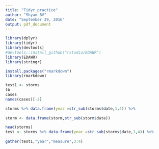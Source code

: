 ```yaml
---
title: "Tidyr_practice"
author: "Shyam BV"
date: "September 29, 2016"
output: pdf_document
---
```


```r


library(dplyr)
library(tidyr)
library(devtools)
#devtools::install_github("rstudio/EDAWR")
library(EDAWR)
library(stringr)

install.packages("rmarkdown")
library(rmarkdown)
```


```r


test1 <- storms
tb
cases
names(cases)[-2]

storms %>% data.frame(year =str_sub(storms$date,1,4)) %>% 
   
storm <- data.frame(storm,str_sub(storm$date))

head(storms)
test <- storms %>% data.frame(year =str_sub(storms$date,1,4)) %>%
  
gather(test1,"year","measure",3:4)

   

```

